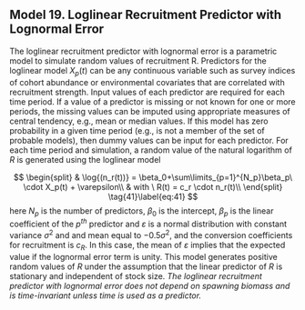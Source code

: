 
## Model 19. Loglinear Recruitment Predictor with Lognormal Error {.unnumbered}

The loglinear recruitment predictor with lognormal error is a parametric model to simulate random values of recruitment R. Predictors for the loglinear model $X_p(t)$ can be any continuous variable such as survey indices of cohort abundance or environmental covariates that are correlated with recruitment strength. Input values of each predictor are required for each time period. If a value of a predictor is missing or not known for one or more periods, the missing values can be imputed using appropriate measures of central tendency, e.g., mean or median values. If this model has zero probability in a given time period (e.g., is not a member of the set of probable models), then dummy values can be input for each predictor. For each time period and simulation, a random value of the natural logarithm of $R$ is generated using the loglinear model

$$
\begin{split}
& \log{(n_r(t))} = \beta_0+\sum\limits_{p=1}^{N_p}\beta_p\ \cdot X_p(t) + \varepsilon\\
& with \ R(t) = c_r \cdot n_r(t)\\
\end{split}
\tag{41}\label{eq:41}
$$
here $N_p$ is the number of predictors, $\beta_0$ is the intercept, $\beta_p$ is the linear coefficient of the $p^{th}$ predictor and $\varepsilon$ is a normal distribution with constant variance $\sigma^2$ and and mean equal to $-0.5\sigma^2$, and the conversion coefficients for recruitment is $c_R$. In this case, the mean of $\varepsilon$ implies that the expected value if the lognormal error term is unity. This model generates positive random values of $R$ under the assumption that the linear predictor of $R$ is stationary and independent of stock size. *The loglinear recruitment predictor with lognormal error does not depend on spawning biomass and is time-invariant unless time is used as a predictor.*
